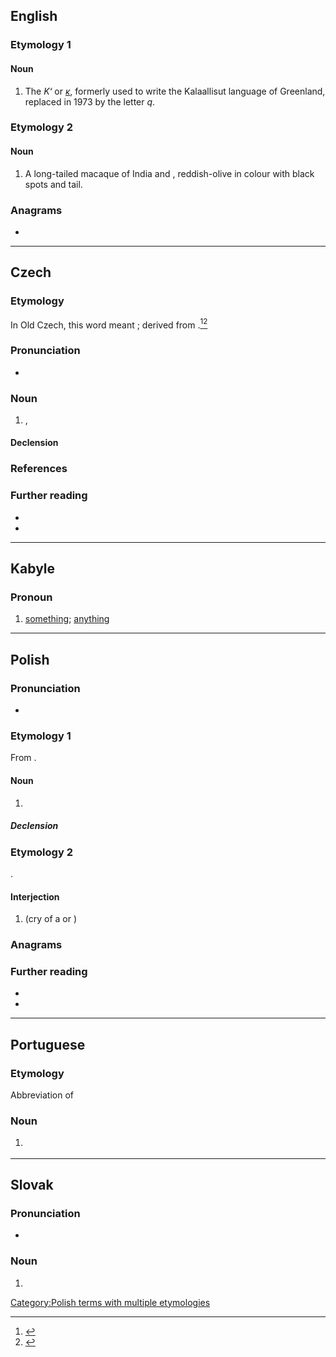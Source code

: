 {{also|krá|krå|krą}}
==English==

===Etymology 1===

====Noun====
{{en-noun|?}}
{{wikipedia|Kra (letter)}}
# The {{l|en|letter}} ''Κʻ'' or ''[[ĸ]]'', formerly used to write the Kalaallisut language of Greenland, replaced in 1973 by the letter ''q''.

===Etymology 2===

====Noun====
{{en-noun|?}}

# A long-tailed macaque of India and {{l|en|Sumatra}}, reddish-olive in colour with black spots and tail.

===Anagrams===
* {{anagrams|en|a=akr|AKR|Ark|Ark.|KAR|RAK|RKA|ark|kar}}

----

==Czech==

===Etymology===
In Old Czech, this word meant {{m-g|a piece of rock or other material}}; derived from {{inh|cs|sla-pro|*jьkra|t=roe; calf of leg}}.<ref>{{R:Rejzek 2007}}</ref><ref>{{R:Machek 1968}}</ref>

===Pronunciation===
* {{IPA|cs|/ˈkra/}}

===Noun===
{{cs-noun|g=f}}

# {{l|en|floe}}, {{l|en|iceberg}}

====Declension====
{{cs-decl-noun-auto|f|k|r|a|gp=ker}}

===References===
<references />

===Further reading===
* {{R:PSJC}}
* {{R:SSJC}}

{{c|cs|Ice}}

----

==Kabyle==

===Pronoun===
{{head|kab|pronoun}}
# [[something]]; [[anything]]

----

==Polish==
{{wp|lang=pl}}

===Pronunciation===
* {{pl-IPA}}

===Etymology 1===
From {{inh|pl|sla-pro|*jьkra}}.

====Noun====
{{pl-noun|f}}

# {{l|en|ice floe}}

=====Declension=====
{{pl-decl-noun-f|genp=kier}}

===Etymology 2===
{{onomatopoeic|pl}}.

====Interjection====
{{head|pl|interjection}}

# {{l|en|caw}} (cry of a {{l|en|crow}} or {{l|en|raven}})

===Anagrams===
{{anagrams|pl|akr|kar|rak}}

===Further reading===
* {{R:pl:WSJP}}
* {{R:PWN}}

[[Category:Polish terms with multiple etymologies]]
{{c|pl|Animal sounds|Ice}}

----

==Portuguese==

===Etymology===
Abbreviation of ''{{l|pt|cara}}''

===Noun===
{{pt-noun|m}}

# {{lb|pt|Internet slang}} {{l|en|guy}}
#: {{uxi|pt|O kra [[eh]] [[foda]]!|The guy is awesome!}}

----

==Slovak==

===Pronunciation===
* {{sk-IPA}}

===Noun===
{{head|sk|noun form}}

# {{inflection of|sk|ker||gen|s}}